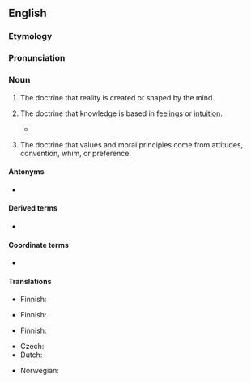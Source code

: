==English==
{{wikipedia}}

===Etymology===
{{suffix|en|subjective|ism}}

===Pronunciation===
{{IPA|en|/sʌbˈdʒɛktəvɪzm̩/}}

===Noun===
{{en-noun|~}}

# {{lb|en|metaphysics}} The doctrine that reality is created or shaped by the mind.
# {{lb|en|epistemology}} The doctrine that knowledge is based in [[feeling]]s or [[intuition]].
#* {{quote-book|en|title={{w|Metaphors We Live By}}|author={{w|George Lakoff}}|author2={{w|Mark Johnson (philosopher)|Mark Johnson}}|year=1980|chapter=25|passage='''Subjectivism''' takes as its allies the emotions, intuitive insight, imagination, humaneness, art, and a “higher” truth.}}
# {{lb|en|ethics}} The doctrine that values and moral principles come from attitudes, convention, whim, or preference.

====Antonyms====
* {{l|en|objectivism}}

====Derived terms====
* {{l|en|antisubjectivism}}

====Coordinate terms====
* {{l|en|relativism}}

====Translations====
{{trans-top|doctrine in metaphysics}}
* Finnish: {{t+|fi|subjektivismi}}
{{trans-mid}}
{{trans-bottom}}

{{trans-top|doctrine in epistemology}}
* Finnish: {{t+|fi|subjektivismi}}
{{trans-mid}}
{{trans-bottom}}

{{trans-top|doctrine in ethics}}
* Finnish: {{t+|fi|subjektivismi}}
{{trans-mid}}
{{trans-bottom}}

{{checktrans-top}}
* Czech: {{t-check|cs|subjektivismus|m}}
* Dutch: {{t+check|nl|subjectivisme|n}}
{{trans-mid}}
* Norwegian: {{t-check|no|subjektivisme}}
{{trans-bottom}}